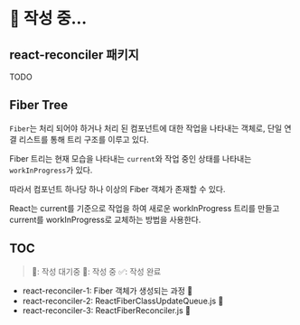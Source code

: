 
# 📝 작성 중...

## react-reconciler 패키지

TODO

## Fiber Tree

`Fiber`는 처리 되어야 하거나 처리 된 컴포넌트에 대한 작업을 나타내는 객체로, 단일 연결 리스트를 통해 트리 구조를 이루고 있다.

Fiber 트리는 현재 모습을 나타내는 `current`와 작업 중인 상태를 나타내는 `workInProgress`가 있다.

따라서 컴포넌트 하나당 하나 이상의 Fiber 객체가 존재할 수 있다.

React는 current를 기준으로 작업을 하여 새로운 workInProgress 트리를 만들고 current를 workInProgress로 교체하는 방법을 사용한다.

## TOC

> 👀: 작성 대기중
> 📝: 작성 중
> ✅: 작성 완료

- react-reconciler-1: Fiber 객체가 생성되는 과정 📝
- react-reconciler-2: ReactFiberClassUpdateQueue.js 📝
- react-reconciler-3: ReactFiberReconciler.js 📝

